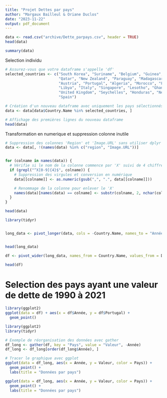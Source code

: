 ```yaml
---
title: "Projet Dettes par pays"
author: "Margaux Bailleul & Oriane Duclos"
date: "2023-11-22"
output: pdf_document
---
```


```r
data <- read.csv("archive/Dette_parpays.csv", header = TRUE)
head(data)
```

```r
summary(data)
```

Selection individu 

```r
# Assurez-vous que votre dataframe s'appelle 'df'
selected_countries <- c("South Korea", "Suriname", "Belgium", "Guinea", "Comoros", 
                        "Qatar", "New Zealand", "Paraguay", "Madagascar", "Gabon", 
                        "Austria", "Portugal", "Algeria", "Morocco", "France", 
                        "Libya", "Italy", "Singapore", "Lesotho", "Ghana", 
                        "United Kingdom", "Seychelles", "Honduras", "Netherlands", 
                        "Spain")

# Création d'un nouveau dataframe avec uniquement les pays sélectionnés
data <- data[data$Country.Name %in% selected_countries, ]

# Affichage des premières lignes du nouveau dataframe
head(data)

```


Transformation en numerique et suppression colonne inutile 

```r
# Suppression des colonnes 'Region' et 'Image.URL' sans utiliser dplyr
data <- data[, !(names(data) %in% c("region", "Image.URL"))]


for (colname in names(data)) {
  # Vérifie si le nom de la colonne commence par 'X' suivi de 4 chiffres
  if (grepl("^X[0-9]{4}$", colname)) {
    # Suppression des virgules et conversion en numérique
    data[[colname]] <- as.numeric(gsub(",", ".", data[[colname]]))

    # Renommage de la colonne pour enlever le 'X'
    names(data)[names(data) == colname] <- substr(colname, 2, nchar(colname))
  }
}

head(data)


```



```r

library(tidyr)


long_data <- pivot_longer(data, cols = -Country.Name, names_to = "Année", values_to = "Dette")


head(long_data)

df <- pivot_wider(long_data, names_from = Country.Name, values_from = Dette)

head(df)

```


# Selection des pays ayant une valeur de dette de 1990 à 2021 

```r
library(ggplot2)
ggplot(data = df) + aes(x = df$Année, y = df$Portugal) + 
  geom_point()
```

```r
library(ggplot2)
library(tidyr)

# Exemple de réorganisation des données avec gather
df_long <- gather(df, key = "Pays", value = "Valeur", -Année)
df_long <- df_long[order(df_long$Année), ]

# Tracer le graphique avec ggplot
ggplot(data = df_long, aes(x = Année, y = Valeur, color = Pays)) +
  geom_point() +
  labs(title = "Données par pays")
```
```r
ggplot(data = df_long, aes(x = Année, y = Valeur, color = Pays)) +
  geom_point() +
  labs(title = "Données par pays")
```






